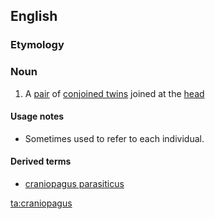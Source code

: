 ==English==

===Etymology===
{{etyl|de|en}} {{term|Kraniopagus|lang=de}}

===Noun===
{{en-noun|craniopagi}}

# A [[pair]] of [[conjoined twin]]s joined at the [[head]]

====Usage notes====
* Sometimes used to refer to each individual.

====Derived terms====
* [[craniopagus parasiticus]]

[[ta:craniopagus]]